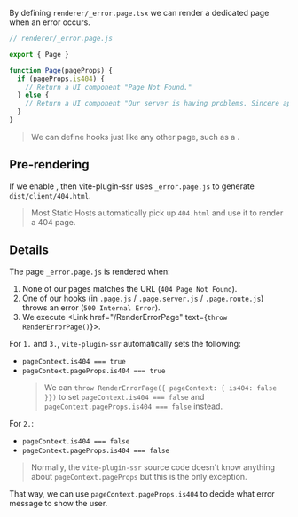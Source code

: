 
By defining `renderer/_error.page.tsx` we can render a dedicated page when an error occurs.

```js
// renderer/_error.page.js

export { Page }

function Page(pageProps) {
  if (pageProps.is404) {
    // Return a UI component "Page Not Found."
  } else {
    // Return a UI component "Our server is having problems. Sincere apologies. Try again later."
  }
}
```

> We can define hooks just like any other page, such as a <Link text="custom layout" href="/layouts#custom-export" />.


## Pre-rendering

If we enable <Link text="pre-rendering" href="/pre-rendering" />, then vite-plugin-ssr uses `_error.page.js` to generate `dist/client/404.html`.

> Most Static Hosts automatically pick up `404.html` and use it to render a 404 page.


## Details

The page `_error.page.js` is rendered when:
 1. None of our pages matches the URL (`404 Page Not Found`).
 2. One of our hooks (in `.page.js` / `.page.server.js` / `.page.route.js`) throws an error (`500 Internal Error`).
 3. We execute <Link href="/RenderErrorPage" text={<code>throw RenderErrorPage()</code>}></Link>.

For `1.` and `3.`, `vite-plugin-ssr` automatically sets the following:
 - `pageContext.is404 === true`
 - `pageContext.pageProps.is404 === true`
    > We can `throw RenderErrorPage({ pageContext: { is404: false }})` to set `pageContext.is404 === false` and `pageContext.pageProps.is404 === false` instead.

For `2.`:
 - `pageContext.is404 === false`
 - `pageContext.pageProps.is404 === false`

> Normally, the `vite-plugin-ssr` source code doesn't know anything about `pageContext.pageProps` but this is the only exception.

That way, we can use `pageContext.pageProps.is404` to decide what error message to show the user.
